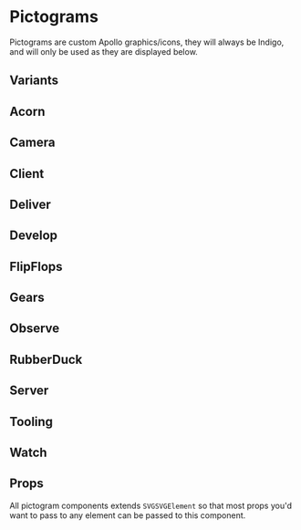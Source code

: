 
<Meta title="Pictograms" />

# Pictograms

Pictograms are custom Apollo graphics/icons, they will always be Indigo, and will only be used as they are displayed below.

## Variants

## Acorn

<Canvas>
  <Story name="Acorn">
    <Acorn width={180} />
  </Story>
</Canvas>

## Camera

<Canvas>
  <Story name="Camera">
    <Camera width={180} />
  </Story>
</Canvas>

## Client

<Canvas>
  <Story name="Client">
    <Client width={180} />
  </Story>
</Canvas>

## Deliver

<Canvas>
  <Story name="Deliver">
    <Deliver width={180} />
  </Story>
</Canvas>

## Develop

<Canvas>
  <Story name="Develop">
    <Develop width={180} />
  </Story>
</Canvas>

## FlipFlops

<Canvas>
  <Story name="FlipFlops">
    <FlipFlops width={180} />
  </Story>
</Canvas>

## Gears

<Canvas>
  <Story name="Gears">
    <Gears width={180} />
  </Story>
</Canvas>

## Observe

<Canvas>
  <Story name="Observe">
    <Observe width={180} />
  </Story>
</Canvas>

## RubberDuck

<Canvas>
  <Story name="RubberDuck">
    <RubberDuck width={180} />
  </Story>
</Canvas>

## Server

<Canvas>
  <Story name="Server">
    <Server width={180} />
  </Story>
</Canvas>

## Tooling

<Canvas>
  <Story name="Tooling">
    <Tooling width={180} />
  </Story>
</Canvas>

## Watch

<Canvas>
  <Story name="Watch">
    <Watch width={180} />
  </Story>
</Canvas>

## Props

All pictogram components extends `SVGSVGElement` so that most props you'd want to pass to any element can be passed to this component.

<Props of={Acorn} />
